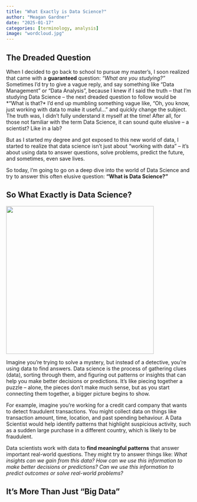 ```yaml
---
title: "What Exactly is Data Science?"
author: "Meagan Gardner"
date: "2025-01-17"
categories: [terminology, analysis]
image: "wordcloud.jpg"
---
```


## The Dreaded Question
When I decided to go back to school to pursue my master's, I soon realized that came with a **guaranteed** question: *“What are you studying?”* Sometimes I’d try to give a vague reply, and say something like “Data Management” or “Data Analysis”, because I knew if I said the truth – that I’m studying Data Science – the next dreaded question to follow would be *“What is that?* I’d end up mumbling something vague like, “Oh, you know, just working with data to make it useful…” and quickly change the subject. The truth was, I didn't fully understand it myself at the time! After all, for those not familiar with the term Data Science, it can sound quite elusive – a scientist? Like in a lab?  
  
But as I started my degree and got exposed to this new world of data, I started to realize that data science isn't just about “working with data” – it’s about using data to answer questions, solve problems, predict the future, and sometimes, even save lives.

So today, I’m going to go on a deep dive into the world of Data Science and try to answer this often elusive question: **“What is Data Science?”** 

## So What Exactly is Data Science?
![](puzzle.jpg){ width=400px }
  
Imagine you're trying to solve a mystery, but instead of a detective, you're using data to find answers. Data science is the process of gathering clues (data), sorting through them, and figuring out patterns or insights that can help you make better decisions or predictions. It’s like piecing together a puzzle – alone, the pieces don’t make much sense, but as you start connecting them together, a bigger picture begins to show.
  
For example, imagine you’re working for a credit card company that wants to detect fraudulent transactions. You might collect data on things like transaction amount, time, location, and past spending behaviour. A Data Scientist would help identify patterns that highlight suspicious activity, such as a sudden large purchase in a different country, which is likely to be fraudulent.
  
Data scientists work with data to **find meaningful patterns** that answer important real-world questions. They might try to answer things like: *What insights can we gain from this data? How can we use this information to make better decisions or predictions? Can we use this information to predict outcomes or solve real-world problems?*

## It’s More Than Just "Big Data"
